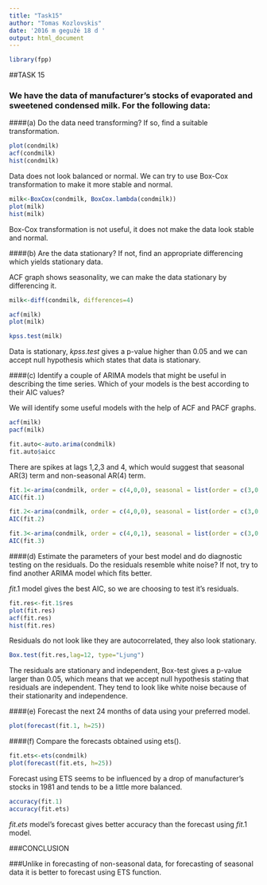 ```yaml
---
title: "Task15"
author: "Tomas Kozlovskis"
date: '2016 m gegužė 18 d '
output: html_document
---
```


```r
library(fpp)
```

##TASK 15

### We have the data of manufacturer's stocks of evaporated and sweetened condensed milk. For the following data:

####(a) Do the data need transforming? If so, find a suitable transformation.

```r
plot(condmilk)
acf(condmilk)
hist(condmilk)
```

Data does not look balanced or normal. We can try to use Box-Cox transformation to make it more stable and normal.

```r
milk<-BoxCox(condmilk, BoxCox.lambda(condmilk))
plot(milk)
hist(milk)
```

Box-Cox transformation is not useful, it does not make the data look stable and normal.

####(b) Are the data stationary? If not, find an appropriate differencing which yields stationary data.

ACF graph shows seasonality, we can make the data stationary by differencing it.

```r
milk<-diff(condmilk, differences=4)
```
```r
acf(milk)
plot(milk)
```
```r
kpss.test(milk)
```

Data is stationary, $kpss.test$ gives a p-value higher than 0.05 and we can accept null hypothesis which states that data is stationary.

####(c) Identify a couple of ARIMA models that might be useful in describing the time series. Which of your models is the best according to their AIC values?

We will identify some useful models with the help of ACF and PACF graphs.

```r
acf(milk)
pacf(milk)
```

```r
fit.auto<-auto.arima(condmilk)
fit.auto$aicc
```

There are spikes at lags 1,2,3 and 4, which would suggest that seasonal AR(3) term and non-seasonal AR(4) term.

```r
fit.1<-arima(condmilk, order = c(4,0,0), seasonal = list(order = c(3,0,0), period=12))
AIC(fit.1)
```

```r
fit.2<-arima(condmilk, order = c(4,0,0), seasonal = list(order = c(3,0,1), period=12))
AIC(fit.2)
```

```r
fit.3<-arima(condmilk, order = c(4,0,1), seasonal = list(order = c(3,0,0), period=12))
AIC(fit.3)
```

####(d) Estimate the parameters of your best model and do diagnostic testing on the residuals. Do the residuals resemble white noise? If not, try to find another ARIMA model which fits better.

$fit.1$ model gives the best AIC, so we are choosing to test it's residuals.

```r
fit.res<-fit.1$res
plot(fit.res)
acf(fit.res)
hist(fit.res)
```

Residuals do not look like they are autocorrelated, they also look stationary.

```r
Box.test(fit.res,lag=12, type="Ljung")
```

The residuals are stationary and independent, Box-test gives a p-value larger than 0.05, which means that we accept null hypothesis stating that residuals are independent. They tend to look like white noise because of their stationarity and independence.

####(e) Forecast the next 24 months of data using your preferred model.

```r
plot(forecast(fit.1, h=25))
```

####(f) Compare the forecasts obtained using ets().

```r
fit.ets<-ets(condmilk)
plot(forecast(fit.ets, h=25))
```

Forecast using ETS seems to be influenced by a drop of manufacturer's stocks in 1981 and tends to be a little more balanced.

```r
accuracy(fit.1)
accuracy(fit.ets)
```

$fit.ets$ model's forecast gives better accuracy than the forecast using $fit.1$ model.

###CONCLUSION

###Unlike in forecasting of non-seasonal data, for forecasting of seasonal data it is better to forecast using ETS function.
